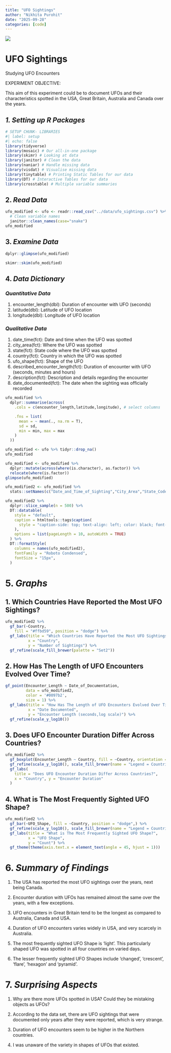 ```yaml
---
title: "UFO Sightings"
author: "Nikhita Purohit"
date: "2025-09-28"
categories: [code]
---
```


![](images/clipboard-2272767986.png)

# UFO Sightings

Studying UFO Encounters

EXPERIMENT OBJECTIVE:

This aim of this experiment could be to document UFOs and their characteristics spotted in the USA, Great Britain, Australia and Canada over the years.

## *1. Setting up R Packages*

```r
# SETUP CHUNK- LIBRARIES
#| label: setup
#| echo: false
library(tidyverse)
library(mosaic) # Our all-in-one package
library(skimr) # Looking at data
library(janitor) # Clean the data
library(naniar) # Handle missing data
library(visdat) # Visualise missing data
library(tinytable) # Printing Static Tables for our data
library(DT) # Interactive Tables for our data
library(crosstable) # Multiple variable summaries
```

## 2. *Read Data*

```r
ufo_modified <- ufo <- readr::read_csv("../data/ufo_sightings.csv") %>% 
  # Clean variable names
  janitor::clean_names(case="snake")
ufo_modified
```

## 3. *Examine Data*

```r
dplyr::glimpse(ufo_modified)
```

```r
skimr::skim(ufo_modified)
```

## 4. *Data Dictionary*

### *Quantitative Data*

1.  encounter_length(dbl): Duration of encounter with UFO (seconds)
2.  latitude(dbl): Latitude of UFO location
3.  longitude(dbl): Longitude of UFO location

### *Qualitative Data*

1.  date_time(fct): Date and time when the UFO was spotted
2.  city_area(fct): Where the UFO was spotted
3.  state(fct): State code where the UFO was spotted
4.  country(fct): Country in which the UFO was spotted
5.  ufo_shape(fct): Shape of the UFO
6.  described_encounter_length(fct): Duration of encounter with UFO (seconds, minutes and hours)
7.  description(fct): Description and details regarding the encounter
8.  date_documented(fct): The date when the sighting was officially recorded

```r
ufo_modified %>%
  dplyr::summarise(across(
    .cols = c(encounter_length,latitude,longitude), # select columns

    .fns = list(
      mean = ~ mean(., na.rm = T),
      sd = sd,
      min = min, max = max
    )
  ))
```

```r
ufo_modified <- ufo %>% tidyr::drop_na()
ufo_modified
```

```r
ufo_modified <- ufo_modified %>%
  dplyr::mutate(across(where(is.character), as.factor)) %>% 
  relocate(where(is.factor))
glimpse(ufo_modified)
```

```r
ufo_modified2 <- ufo_modified %>%
  stats::setNames(c("Date_and_Time_of_Sighting","City_Area","State_Code","Country","UFO_Shape","Described_Encounter_Length","Description","Date_of_Documentation","Encounter_Length","Latitude","Longitude"))

ufo_modified2 %>%
  dplyr::slice_sample(n = 500) %>%
  DT::datatable(
    style = "default",
    caption = htmltools::tags$caption(
      style = "caption-side: top; text-align: left; color: black; font-size: 100%;", "UFO Sightings Dataset (Clean)"
    ),
    options = list(pageLength = 10, autoWidth = TRUE)
  ) %>%
  DT::formatStyle(
    columns = names(ufo_modified2),
    fontFamily = "Roboto Condensed",
    fontSize = "15px",
  )
```

# 5. *Graphs*

## 1. Which Countries Have Reported the Most UFO Sightings?

```r
ufo_modified2 %>%
  gf_bar(~Country,
    fill = "#ffbd59", position = "dodge") %>%
  gf_labs(title = "Which Countries Have Reported the Most UFO Sightings?",
          x = "Country",
          y = "Number of Sightings") %>%
  gf_refine(scale_fill_brewer(palette = "Set2"))
```

## 2. How Has The Length of UFO Encounters Evolved Over Time?

```r
gf_point(Encounter_Length ~ Date_of_Documentation, 
         data = ufo_modified2, 
         color = '#0097b2', 
         size = 1) %>%
  gf_labs(title = "How Has The Length of UFO Encounters Evolved Over Time?",
          x = "Date Documented",
          y = "Encounter Length (seconds,log scale)") %>% 
  gf_refine(scale_y_log10())

```

## 3. Does UFO Encounter Duration Differ Across Countries?

```r
ufo_modified2 %>%
  gf_boxplot(Encounter_Length ~ Country, fill = ~Country, orientation = "x",alpha = 0.5) %>%
  gf_refine(scale_y_log10(), scale_fill_brewer(name = "Legend = Countries",palette = "Set1")) %>%
  gf_labs(
    title = "Does UFO Encounter Duration Differ Across Countries?",
    x = "Country", y = "Encounter Duration"
  )

```

## 4. What is The Most Frequently Sighted UFO Shape?

```r
ufo_modified2 %>%
  gf_bar(~UFO_Shape, fill = ~Country, position = "dodge",) %>%
  gf_refine(scale_y_log10(), scale_fill_brewer(name = "Legend = Countries",palette = "Set1")) %>% 
  gf_labs(title = "What is The Most Frequently Sighted UFO Shape?",
          x = "UFO Shape",
          y = "Count") %>%
  gf_theme(theme(axis.text.x = element_text(angle = 45, hjust = 1)))

```


# 6. *Summary of Findings*

1. The USA has reported the most UFO sightings over the years, next being Canada.

2. Encounter duration with UFOs has remained almost the same over the years, with a few exceptions.

3. UFO encounters in Great Britain tend to be the longest as compared to Australia, Canada and USA.

4. Duration of UFO encounters varies widely in USA, and very scarcely in Australia. 

5. The most frequently sighted UFO Shape is 'light'. This particularly shaped UFO was spotted in all four countries on varied days.

6. The lesser frequently sighted UFO Shapes include 'changed', 'crescent', 'flare', 'hexagon' and 'pyramid'.



# 7. *Surprising Aspects*

1. Why are there more UFOs spotted in USA? Could they be mistaking objects as UFOs?

2. According to the data set, there are UFO sightings that were documented only years after they were reported, which is very strange.

3. Duration of UFO encounters seem to be higher in the Northern countries.

4. I was unaware of the variety in shapes of UFOs that existed. 







